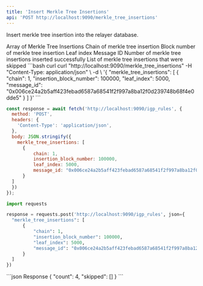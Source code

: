 ```yaml
---
title: 'Insert Merkle Tree Insertions'
api: 'POST http://localhost:9090/merkle_tree_insertions'
---
```


Insert merkle tree insertion into the relayer database.

<Expandable title="Request Body">
  <ParamField query="merkle_tree_insertions" type="Object[]" required>
    Array of Merkle Tree Insertions
    <Expandable title="merkle_tree_insertions">
      <ParamField query="chain" type="u32" required>
        Chain of merkle tree insertion
      </ParamField>
      <ParamField query="insertion_block_number" type="u64" required>
        Block number of merkle tree insertion
      </ParamField>
      <ParamField query="leaf_index" type="u32" required>
        Leaf index
      </ParamField>
      <ParamField query="message_id" type="string" required>
        Message ID
      </ParamField>
    </Expandable>
  </ParamField>
</Expandable>

<Expandable title="Response Body">
  <ResponseField name="count" type="number">
    Number of merkle tree insertions inserted successfully
  </ResponseField>
  <ResponseField name="skipped" type="Object[]">
    List of merkle tree insertions that were skipped
  </ResponseField>
</Expandable>

<RequestExample>
```bash curl
curl "http://localhost:9090/merkle_tree_insertions"
  -H "Content-Type: application/json" \
  -d \
'{
    "merkle_tree_insertions": [
        {
            "chain": 1,
            "insertion_block_number": 100000,
            "leaf_index": 5000,
            "message_id": "0x006ce24a2b5aff423febad6587a68541f2f997a8ba12f0d239748b68f4e0dde5"
        }
    ]
}'
```

```javascript JavaScript
const response = await fetch('http://localhost:9090/igp_rules', {
  method: 'POST',
  headers: {
    'Content-Type': 'application/json',
  },
  body: JSON.stringify({
    merkle_tree_insertions: [
      {
          chain: 1,
          insertion_block_number: 100000,
          leaf_index: 5000,
          message_id: "0x006ce24a2b5aff423febad6587a68541f2f997a8ba12f0d239748b68f4e0dde5"
      }
  ]
  })
});
```

```python Python
import requests

response = requests.post('http://localhost:9090/igp_rules', json={
  "merkle_tree_insertions": [
      {
          "chain": 1,
          "insertion_block_number": 100000,
          "leaf_index": 5000,
          "message_id": "0x006ce24a2b5aff423febad6587a68541f2f997a8ba12f0d239748b68f4e0dde5"
      }
  ]
})
```
</RequestExample>

<ResponseExample>
```json Response
{
  "count": 4,
  "skipped": []
}
```
</ResponseExample>